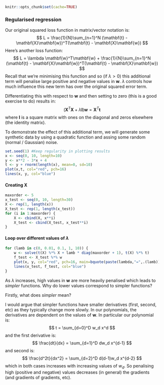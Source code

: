 ```r
knitr::opts_chunk$set(cache=TRUE)
```

<h3>Regularised regression</h3>
<p>Our original squared loss function in matrix/vector notation is:
$$ L = \frac{1}{N}\sum_{n=1}^N (\mathbf{t} - \mathbf{X}\mathbf{w})^T(\mathbf{t}
- \mathbf{X}\mathbf{w}) $$
Here's another loss function:
$$ L = \lambda \mathbf{w}^T\mathbf{w} + \frac{1}{N}\sum_{n=1}^N (\mathbf{t} -
\mathbf{X}\mathbf{w})^T(\mathbf{t} - \mathbf{X}\mathbf{w}) $$
Recall that we're minimising this function and so (if $\lambda>0$) this
additional term will penalise large positive and negative values in
$\mathbf{w}$. $\lambda$ controls how much influence this new term has over the
original squared error term.</p>

<p>Differentiating this with respect to $\mathbf{w}$ and then setting to zero
(this is a good exercise to do) results in:
$$ (\mathbf{X}^T\mathbf{X} + \lambda\mathbf{I})\mathbf{w} =
\mathbf{X}^T\mathbf{t} $$
where $\mathbf{I}$ is a square matrix with ones on the diagonal and zeros
elsewhere (the identity matrix).</p>

<p>To demonstrate the effect of this additional term, we will generate some
synthetic data by using a quadratic function and assing some random (normal /
Gaussian) noise.</p>

```r
set.seed(1) #Keep regularity in plotting results
x <- seq(0, 10, length=10)
y <- x**2 - 3*x + 4
t <- y + rnorm(length(x), mean=0, sd=10)
plot(x,t, col="red", pch=16)
lines(x, y, col="blue")
```


<h4>Creating $\mathbf{X}$</h4>

```r
maxorder <- 5
x_test <- seq(0, 10, length=30)
X <- rep(1, length(x))
X_test <- rep(1, length(x_test))
for (i in 1:maxorder) {
    X <- cbind(X, x**i)
    X_test <- cbind(X_test, x_test**i)
}
```

<h4>Loop over different values of $\lambda$</h4>

```r
for (lamb in c(0, 0.01, 0.1, 1, 10)) {
    w <- solve(t(X) %*% X + lamb * diag(maxorder + 1), t(X) %*% t)
    f_test <- X_test %*% w
    plot(x, y, col="red", pch=16, main=bquote(paste(lambda,"=",.(lamb))))
    lines(x_test, f_test, col="blue")
}
```


<p>As $\lambda$ increases, high values in $\mathbf{w}$ are more heavily
penalised which leads to *simpler* functions. Why do lower values correspond to
simpler functions?</p>
<p>Firstly, what does *simpler* mean?</p>
<p>I would argue that simpler functions have smaller derivatives (first, second,
etc) as they typically change more slowly. In our polynomials, the derivatives
are dependent on the values of $\mathbf{w}$. In particular our polynomial is:
$$ t = \sum_{d=0}^D w_d x^d $$
and the first derivative is:
$$ \frac{dt}{dx} = \sum_{d=1}^D dw_d x^{d-1} $$
and second is:
$$ \frac{d^2t}{dx^2} = \sum_{d=2}^D d(d-1)w_d x^{d-2} $$
which in both cases increases with increasing values of $w_d$. So penalising
high (positive and negative) values decreases (in general) the gradients (and
gradients of gradients, etc).</p>
